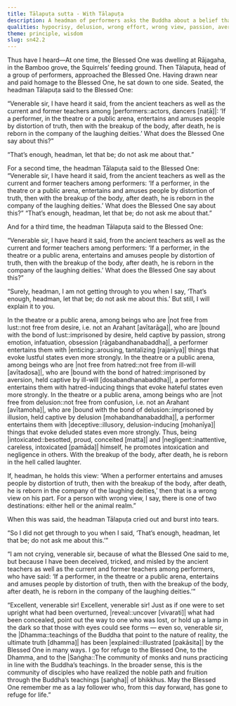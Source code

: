 ```yaml
---
title: Tālapuṭa sutta - With Tālapuṭa
description: A headman of performers asks the Buddha about a belief that those who entertain by distortion of truth are reborn among laughing deities. The Buddha explains that such a mind leads to hell, and even holding such a belief is wrong view, resulting in rebirth in hell or the animal realm.
qualities: hypocrisy, delusion, wrong effort, wrong view, passion, aversion
theme: principle, wisdom
slug: sn42.2
---
```


Thus have I heard—At one time, the Blessed One was dwelling at Rājagaha, in the Bamboo grove, the Squirrels’ feeding ground. Then Tālapuṭa, head of a group of performers, approached the Blessed One. Having drawn near and paid homage to the Blessed One, he sat down to one side. Seated, the headman Tālapuṭa said to the Blessed One:

“Venerable sir, I have heard it said, from the ancient teachers as well as the current and former teachers among |performers::actors, dancers [naṭā]|: ‘If a performer, in the theatre or a public arena, entertains and amuses people by distortion of truth, then with the breakup of the body, after death, he is reborn in the company of the laughing deities.’ What does the Blessed One say about this?”

“That’s enough, headman, let that be; do not ask me about that.”

For a second time, <collapse>the headman Tālapuṭa said to the Blessed One: “Venerable sir, I have heard it said, from the ancient teachers as well as the current and former teachers among performers: ‘If a performer, in the theatre or a public arena, entertains and amuses people by distortion of truth, then with the breakup of the body, after death, he is reborn in the company of the laughing deities.’ What does the Blessed One say about this?” “That’s enough, headman, let that be; do not ask me about that.”</collapse>

And for a third time, the headman Tālapuṭa said to the Blessed One:

“Venerable sir, I have heard it said, from the ancient teachers as well as the current and former teachers among performers: ‘If a performer, in the theatre or a public arena, entertains and amuses people by distortion of truth, then with the breakup of the body, after death, he is reborn in the company of the laughing deities.’ What does the Blessed One say about this?”

“Surely, headman, I am not getting through to you when I say, ‘That’s enough, headman, let that be; do not ask me about this.’ But still, I will explain it to you.

In the theatre or a public arena, among beings who are |not free from lust::not free from desire, i.e. not an Arahant [avītarāga]|, who are |bound with the bond of lust::imprisoned by desire, held captive by passion, strong emotion, infatuation, obsession [rāgabandhanabaddha]|, a performer entertains them with |enticing::arousing, tantalizing [rajanīya]| things that evoke lustful states even more strongly. In the theatre or a public arena, among beings who are |not free from hatred::not free from ill-will [avītadosa]|, who are |bound with the bond of hatred::imprisoned by aversion, held captive by ill-will [dosabandhanabaddha]|, a performer entertains them with hatred-inducing things that evoke hateful states even more strongly. In the theatre or a public arena, among beings who are |not free from delusion::not free from confusion, i.e. not an Arahant [avītamoha]|, who are |bound with the bond of delusion::imprisoned by illusion, held captive by delusion [mohabandhanabaddha]|, a performer entertains them with |deceptive::illusory, delusion-inducing [mohanīya]| things that evoke deluded states even more strongly. Thus, being |intoxicated::besotted, proud, conceited [matta]| and |negligent::inattentive, careless, intoxicated [pamāda]| himself, he promotes intoxication and negligence in others. With the breakup of the body, after death, he is reborn in the hell called laughter.

If, headman, he holds this view: ‘When a performer entertains and amuses people by distortion of truth, then with the breakup of the body, after death, he is reborn in the company of the laughing deities,’ then that is a wrong view on his part. For a person with wrong view, I say, there is one of two destinations: either hell or the animal realm.”

When this was said, the headman Tālapuṭa cried out and burst into tears.

“So I did not get through to you when I said, ‘That’s enough, headman, let that be; do not ask me about this.’”

“I am not crying, venerable sir, because of what the Blessed One said to me, but because I have been deceived, tricked, and misled by the ancient teachers as well as the current and former teachers among performers, who have said: ‘If a performer, in the theatre or a public arena, entertains and amuses people by distortion of truth, then with the breakup of the body, after death, he is reborn in the company of the laughing deities.’”

“Excellent, venerable sir! Excellent, venerable sir! Just as if one were to set upright what had been overturned, |reveal::uncover [vivarati]| what had been concealed, point out the way to one who was lost, or hold up a lamp in the dark so that those with eyes could see forms — even so, venerable sir, the |Dhamma::teachings of the Buddha that point to the nature of reality, the ultimate truth [dhamma]| has been |explained::illustrated [pakāsita]| by the Blessed One in many ways. I go for refuge to the Blessed One, to the Dhamma, and to the |Saṅgha::The community of monks and nuns practicing in line with the Buddha’s teachings. In the broader sense, this is the community of disciples who have realized the noble path and fruition through the Buddha’s teachings [saṅgha]| of bhikkhus. May the Blessed One remember me as a lay follower who, from this day forward, has gone to refuge for life.”